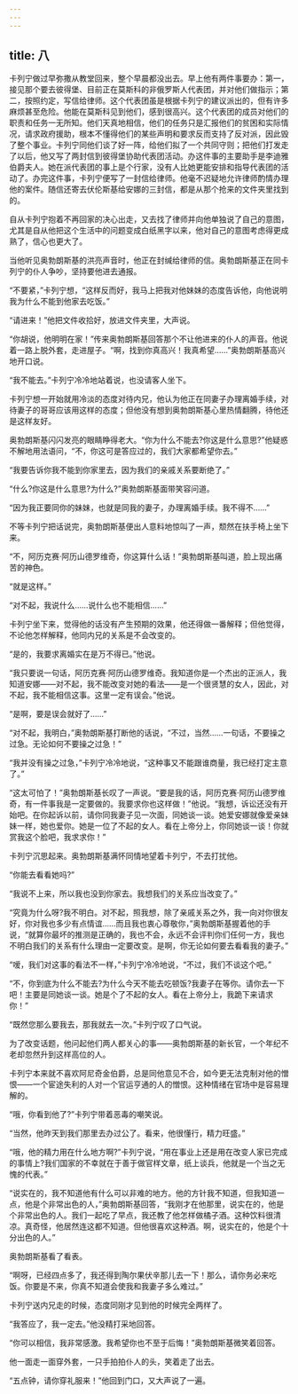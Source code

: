 ```yaml
---
---
---
```

title: 八
---




卡列宁做过早弥撒从教堂回来，整个早晨都没出去。早上他有两件事要办：第一，接见那个要去彼得堡、目前正在莫斯科的非俄罗斯人代表团，并对他们做指示；第二，按照约定，写信给律师。这个代表团虽是根据卡列宁的建议派出的，但有许多麻烦甚至危险。他能在莫斯科见到他们，感到很高兴。这个代表团的成员对他们的职责和任务一无所知。他们天真地相信，他们的任务只是汇报他们的贫困和实际情况，请求政府援助，根本不懂得他们的某些声明和要求反而支持了反对派，因此毁了整个事业。卡列宁同他们谈了好一阵，给他们拟了一个共同守则；把他们打发走了以后，他又写了两封信到彼得堡协助代表团活动。办这件事的主要助手是李迪雅伯爵夫人。她在派代表团的事上是个行家，没有人比她更能安排和指导代表团的活动了。办完这件事，卡列宁便写了一封信给律师。他毫不迟疑地允许律师酌情办理他的案件。随信还寄去伏伦斯基给安娜的三封信，都是从那个抢来的文件夹里找到的。

自从卡列宁抱着不再回家的决心出走，又去找了律师并向他单独说了自己的意图，尤其是自从他把这个生活中的问题变成白纸黑字以来，他对自己的意图考虑得更成熟了，信心也更大了。

当他听见奥勃朗斯基的洪亮声音时，他正在封缄给律师的信。奥勃朗斯基正在同卡列宁的仆人争吵，坚持要他进去通报。

“不要紧，”卡列宁想，“这样反而好，我马上把我对他妹妹的态度告诉他，向他说明我为什么不能到他家去吃饭。”

“请进来！”他把文件收拾好，放进文件夹里，大声说。

“你胡说，他明明在家！”传来奥勃朗斯基回答那个不让他进来的仆人的声音。他说着一路上脱外套，走进屋子。“啊，找到你真高兴！我真希望……”奥勃朗斯基高兴地开口说。

“我不能去。”卡列宁冷冷地站着说，也没请客人坐下。

卡列宁想一开始就用冷淡的态度对待内兄，他认为他正在同妻子办理离婚手续，对待妻子的哥哥应该用这样的态度；但他没有想到奥勃朗斯基心里热情翻腾，待他还是这样友好。

奥勃朗斯基闪闪发亮的眼睛睁得老大。“你为什么不能去?你这是什么意思?”他疑惑不解地用法语问，“不，你这可是答应过的，我们大家都希望你去。”

“我要告诉你我不能到你家里去，因为我们的亲戚关系要断绝了。”

“什么?你这是什么意思?为什么?”奥勃朗斯基面带笑容问道。

“因为我正要同你的妹妹，也就是同我的妻子，办理离婚手续。我不得不……”

不等卡列宁把话说完，奥勃朗斯基便出人意料地惊叫了一声，颓然在扶手椅上坐下来。

“不，阿历克赛·阿历山德罗维奇，你这算什么话！”奥勃朗斯基叫道，脸上现出痛苦的神色。

“就是这样。”

“对不起，我说什么……说什么也不能相信……”

卡列宁坐下来，觉得他的话没有产生预期的效果，他还得做一番解释；但他觉得，不论他怎样解释，他同内兄的关系是不会改变的。

“是的，我要求离婚实在是万不得已。”他说。

“我只要说一句话，阿历克赛·阿历山德罗维奇。我知道你是一个杰出的正派人，我知道安娜——对不起，我不能改变对她的看法——是一个很贤慧的女人，因此，对不起，我不能相信这事。这里一定有误会。”他说。

“是啊，要是误会就好了……”

“对不起，我明白，”奥勃朗斯基打断他的话说，“不过，当然……一句话，不要操之过急。无论如何不要操之过急！”

“我并没有操之过急，”卡列宁冷冷地说，“这种事又不能跟谁商量，我已经打定主意了。”

“这太可怕了！”奥勃朗斯基长叹了一声说。“要是我的话，阿历克赛·阿历山德罗维奇，有一件事我是一定要做的。我要求你也这样做！”他说。“我想，诉讼还没有开始吧。在你起诉以前，请你同我妻子见一次面，同她谈一谈。她爱安娜就像爱亲妹妹一样，她也爱你。她是一位了不起的女人。看在上帝分上，你同她谈一谈！你就赏我这个脸吧，我求求你！”

卡列宁沉思起来。奥勃朗斯基满怀同情地望着卡列宁，不去打扰他。

“你能去看看她吗?”

“我说不上来，所以我也没到你家去。我想我们的关系应当改变了。”

“究竟为什么呀?我不明白。对不起，照我想，除了亲戚关系之外，我一向对你很友好，你对我也多少有点情谊……而且我也衷心尊敬你，”奥勃朗斯基握着他的手说，“就算你最坏的推测是正确的，我也不会，永远不会评判你们任何一方，我也不明白我们的关系有什么理由一定要改变。是啊，你无论如何要去看看我的妻子。”

“嗳，我们对这事的看法不一样，”卡列宁冷冷地说，“不过，我们不谈这个吧。”

“不，你到底为什么不能去?为什么今天不能去吃顿饭?我妻子在等你。请你去一下吧！主要是同她谈一谈。她是个了不起的女人。看在上帝分上，我跪下来请求你！”

“既然您那么要我去，那我就去一次。”卡列宁叹了口气说。

为了改变话题，他问起他们两人都关心的事——奥勃朗斯基的新长官，一个年纪不老却忽然升到这样高位的人。

卡列宁本来就不喜欢阿尼奇金伯爵，总是同他意见不合，如今更无法克制对他的憎恨——一个宦途失利的人对一个官运亨通的人的憎恨。这种情绪在官场中是容易理解的。

“哦，你看到他了?”卡列宁带着恶毒的嘲笑说。

“当然，他昨天到我们那里去办过公了。看来，他很懂行，精力旺盛。”

“哦，他的精力用在什么地方啊?”卡列宁说，“用在事业上还是用在改变人家已完成的事情上?我们国家的不幸就在于善于做官样文章，纸上谈兵，他就是一个当之无愧的代表。”

“说实在的，我不知道他有什么可以非难的地方。他的方针我不知道，但我知道一点，他是个非常出色的人，”奥勃朗斯基回答，“我刚才在他那里，说实在的，他是个非常出色的人。我们一起吃了早点，我还教了他怎样做橘子酒。这种饮料很清凉。真奇怪，他居然连这都不知道。但他很喜欢这种酒。啊，说实在的，他是个十分出色的人。”

奥勃朗斯基看了看表。

“啊呀，已经四点多了，我还得到陶尔果伏辛那儿去一下！那么，请你务必来吃饭。你要是不来，你真不知道会使我和我妻子多么难过。”

卡列宁送内兄走的时候，态度同刚才见到他的时候完全两样了。

“我答应了，我一定去。”他没精打采地回答。

“你可以相信，我非常感激。我希望你也不至于后悔！”奥勃朗斯基微笑着回答。

他一面走一面穿外套，一只手拍拍仆人的头，笑着走了出去。

“五点钟，请你穿礼服来！”他回到门口，又大声说了一遍。
